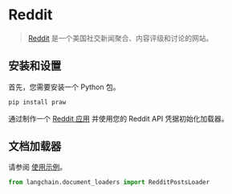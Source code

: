 # Reddit

> [Reddit](www.reddit.com) 是一个美国社交新闻聚合、内容评级和讨论的网站。

## 安装和设置

首先，您需要安装一个 Python 包。

```bash
pip install praw
```

通过制作一个 [Reddit 应用](https://www.reddit.com/prefs/apps/) 并使用您的 Reddit API 凭据初始化加载器。

## 文档加载器

请参阅 [使用示例](/docs/modules/data_connection/document_loaders/integrations/reddit.html)。


```python
from langchain.document_loaders import RedditPostsLoader
```
